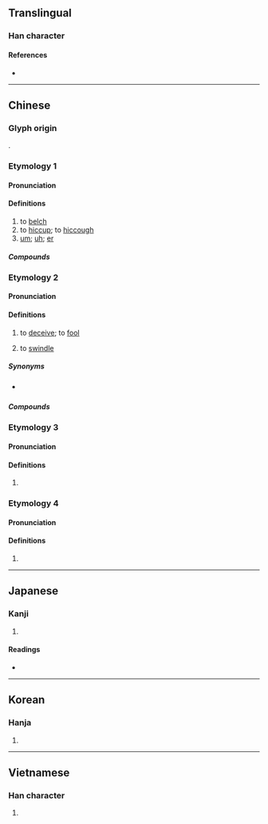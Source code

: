 {{character info/new}}
==Translingual==

===Han character===
{{Han char|rn=30|rad=口|as=04|sn=7|four=61012|canj=RMSU|ids=⿰口厄}}

====References====
* {{Han ref|kx=0181.040|dkj=03387|dj=0399.010|hdz=10587.110|uh=5443|ud=21571|bh=A763|bd=42851}}

----

==Chinese==

===Glyph origin=== 
{{Han etym}}
{{Han compound|口|厄|c1=s|c2=p|t1=mouth|ls=psc}}.

===Etymology 1===
{{zh-forms|alt=呝}}

====Pronunciation====
{{zh-pron
|m=è
|c=ak1
|h=pfs=
|md=
|mn=xm,tp,kh,tn,tc,yl:eh/qz,lk:e̍rh/zz:e̍h/sx,km:èr/sx,hc:erh/mg:è
|w=
|mc=
|oc=2
|cat=v,intj
}}

====Definitions====
{{zh-hanzi}}

# to [[belch]]
# to [[hiccup]]; to [[hiccough]]
# [[um]]; [[uh]]; [[er]]

=====Compounds=====
{{zh-der|呃逆|打呃|呃喔}}

===Etymology 2===
{{zh-forms}}

====Pronunciation====
{{zh-pron
|c=aak1
|cat=v
}}

====Definitions====
{{zh-hanzi}}

# {{lb|zh|Cantonese}} to [[deceive]]; to [[fool]]
# {{lb|zh|Cantonese}} to [[swindle]]

=====Synonyms=====
* {{sense|to deceive}} {{qualifier|Mandarin}} {{zh-l|騙}}

=====Compounds=====
{{zh-der|呃秤|呃蝦條|呃呃氹氹|呃人|呃鬼食豆腐|呃like|呃錢|呃呃騙騙|偷呃拐騙|呃神騙鬼}}

===Etymology 3===
{{zh-forms}}

====Pronunciation====
{{zh-pron
|m=e
|cat=part
}}

====Definitions====
{{zh-hanzi}}

# {{n-g|Used to indicate approval or shock.}}

===Etymology 4===
{{zh-forms}}

====Pronunciation====
{{zh-pron
|m=ài
|c=aai3
|mc=y
|oc=1
|cat=
}}

====Definitions====
{{zh-hanzi}}

# {{rfdef|zh}}

----

==Japanese==

===Kanji===
{{ja-kanji|grade=|rs=口04}}

# {{defn|lang=ja|sort=口04}}

====Readings====
* {{ja-readings|on=[[あく]] (aku), [[あい]] (ai)|kun=[[なく]] (naku)}}

----

==Korean==

===Hanja===
{{ko-hanja|hangeul=애|rv=ae|mr=ae}}

# {{defn|lang=ko|sort=口04}}

----

==Vietnamese==

===Han character===
{{vi-hantu|[[ách]], [[nhách]], [[ải]]|rs=口04}}

# {{defn|vi}}